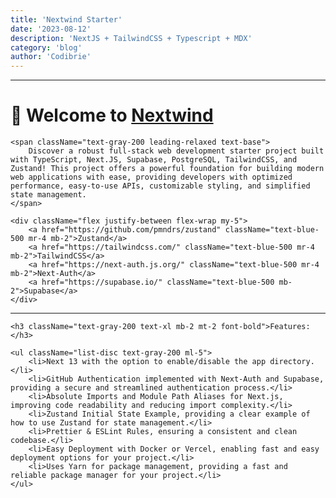```yaml
---
title: 'Nextwind Starter'
date: '2023-08-12'
description: 'NextJS + TailwindCSS + Typescript + MDX'
category: 'blog'
author: 'Codibrie'
---
```


---

<div className="p-4 max-w-xl mx-auto">
    <h1 className="text-center text-gray-200 text-2xl mb-5 font-bold">
        🍃 Welcome to
        <a href="https://github.com/en3sis/nextwind" className="text-blue-500 underline">
            Nextwind
        </a>
    </h1>

    <span className="text-gray-200 leading-relaxed text-base">
        Discover a robust full-stack web development starter project built with TypeScript, Next.JS, Supabase, PostgreSQL, TailwindCSS, and Zustand! This project offers a powerful foundation for building modern web applications with ease, providing developers with optimized performance, easy-to-use APIs, customizable styling, and simplified state management.
    </span>

    <div className="flex justify-between flex-wrap my-5">
        <a href="https://github.com/pmndrs/zustand" className="text-blue-500 mr-4 mb-2">Zustand</a>
        <a href="https://tailwindcss.com/" className="text-blue-500 mr-4 mb-2">TailwindCSS</a>
        <a href="https://next-auth.js.org/" className="text-blue-500 mr-4 mb-2">Next-Auth</a>
        <a href="https://supabase.io/" className="text-blue-500 mb-2">Supabase</a>
    </div>

---

    <h3 className="text-gray-200 text-xl mb-2 mt-2 font-bold">Features:</h3>

    <ul className="list-disc text-gray-200 ml-5">
        <li>Next 13 with the option to enable/disable the app directory.</li>
        <li>GitHub Authentication implemented with Next-Auth and Supabase, providing a secure and streamlined authentication process.</li>
        <li>Absolute Imports and Module Path Aliases for Next.js, improving code readability and reducing import complexity.</li>
        <li>Zustand Initial State Example, providing a clear example of how to use Zustand for state management.</li>
        <li>Prettier & ESLint Rules, ensuring a consistent and clean codebase.</li>
        <li>Easy Deployment with Docker or Vercel, enabling fast and easy deployment options for your project.</li>
        <li>Uses Yarn for package management, providing a fast and reliable package manager for your project.</li>
    </ul>

</div>
